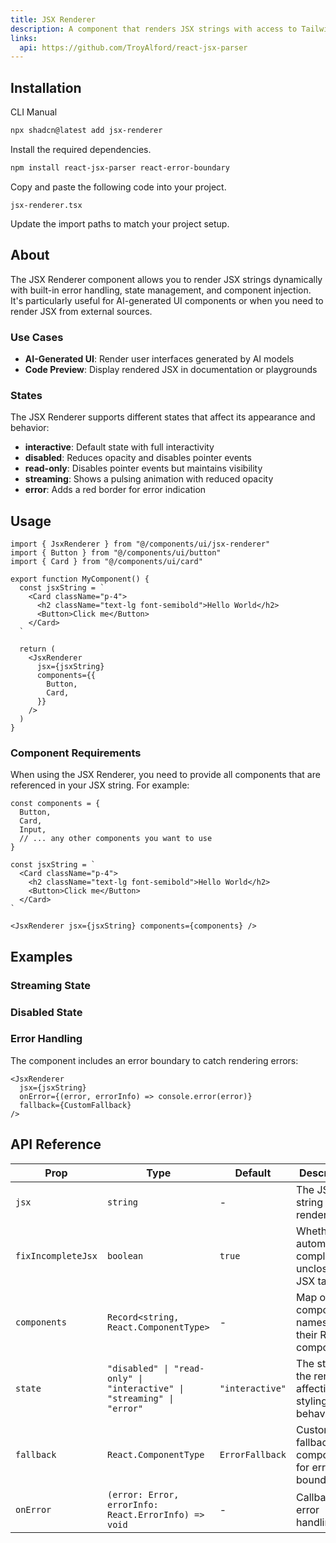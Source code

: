 ```yaml
---
title: JSX Renderer
description: A component that renders JSX strings with access to Tailwind CSS, shadcn components, and Lucide icons.
links:
  api: https://github.com/TroyAlford/react-jsx-parser
---
```


<ComponentPreview name="jsx-renderer-demo" componentContainerClassName="h-[600px]" codeContainerClassName="h-[600px]" />

## Installation

<CodeTabs>

<TabsList>
  <TabsTrigger value="cli">CLI</TabsTrigger>
  <TabsTrigger value="manual">Manual</TabsTrigger>
</TabsList>
<TabsContent value="cli">

```bash
npx shadcn@latest add jsx-renderer
```

</TabsContent>

<TabsContent value="manual">

<Steps>

<Step>Install the required dependencies.</Step>

```bash
npm install react-jsx-parser react-error-boundary
```

<Step>Copy and paste the following code into your project.</Step>

`jsx-renderer.tsx`

<ComponentSource name="jsx-renderer" />

<Step>Update the import paths to match your project setup.</Step>

</Steps>

</TabsContent>

</CodeTabs>

## About

The JSX Renderer component allows you to render JSX strings dynamically with built-in error handling, state management, and component injection. It's particularly useful for AI-generated UI components or when you need to render JSX from external sources.

### Use Cases

- **AI-Generated UI**: Render user interfaces generated by AI models
- **Code Preview**: Display rendered JSX in documentation or playgrounds

### States

The JSX Renderer supports different states that affect its appearance and behavior:

- **interactive**: Default state with full interactivity
- **disabled**: Reduces opacity and disables pointer events
- **read-only**: Disables pointer events but maintains visibility
- **streaming**: Shows a pulsing animation with reduced opacity
- **error**: Adds a red border for error indication

## Usage

```tsx
import { JsxRenderer } from "@/components/ui/jsx-renderer"
import { Button } from "@/components/ui/button"
import { Card } from "@/components/ui/card"

export function MyComponent() {
  const jsxString = `
    <Card className="p-4">
      <h2 className="text-lg font-semibold">Hello World</h2>
      <Button>Click me</Button>
    </Card>
  `

  return (
    <JsxRenderer
      jsx={jsxString}
      components={{
        Button,
        Card,
      }}
    />
  )
}
```

### Component Requirements

When using the JSX Renderer, you need to provide all components that are referenced in your JSX string. For example:

```tsx
const components = {
  Button,
  Card,
  Input,
  // ... any other components you want to use
}

const jsxString = `
  <Card className="p-4">
    <h2 className="text-lg font-semibold">Hello World</h2>
    <Button>Click me</Button>
  </Card>
`

<JsxRenderer jsx={jsxString} components={components} />
```

## Examples

### Streaming State

<ComponentPreview name="jsx-renderer-streaming-demo" />

### Disabled State

<ComponentPreview name="jsx-renderer-disabled-demo" />

### Error Handling

The component includes an error boundary to catch rendering errors:

```tsx
<JsxRenderer
  jsx={jsxString}
  onError={(error, errorInfo) => console.error(error)}
  fallback={CustomFallback}
/>
```

## API Reference

| Prop | Type | Default | Description |
|------|------|---------|-------------|
| `jsx` | `string` | - | The JSX string to render |
| `fixIncompleteJsx` | `boolean` | `true` | Whether to automatically complete unclosed JSX tags |
| `components` | `Record<string, React.ComponentType>` | - | Map of component names to their React components |
| `state` | `"disabled" \| "read-only" \| "interactive" \| "streaming" \| "error"` | `"interactive"` | The state of the renderer affecting styling and behavior |
| `fallback` | `React.ComponentType` | `ErrorFallback` | Custom fallback component for error boundary |
| `onError` | `(error: Error, errorInfo: React.ErrorInfo) => void` | - | Callback for error handling |


